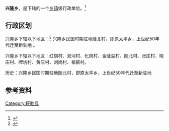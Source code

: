 {{中国乡级行政区|32/08/30/204/000}}

'''兴隆乡'''，是{{PRC admin/fullname|32/08/30/204/000|3}}下辖的一个[[乡镇|乡镇]]级行政单位。<ref>{{PRC admin/ref sgc|{{PRC admin/parent|32/08/30/204/000}}}}</ref>

== 行政区划 ==

兴隆乡下辖以下地区：<ref>{{PRC admin/ref sgc|32/08/30/204/000}}</ref>
兴隆乡民国时期驻地陡北村，即原太平乡，上世纪50年代迁至新驻地
{{PRC admin/children|32/08/30/204/000}}。

兴隆乡下辖以下地区：红旗村、双河村、化岗村、金陡湖村、陡北村、张庄村、晓庄村、牌坊村、黄庄村、刘岗村、祖窑村。



历史：兴隆乡民国时期驻地陡北村，即原太平乡，上世纪50年代迁至新驻地

==参考资料==
{{Reflist}}

[[Category:盱眙县|Category:盱眙县]]